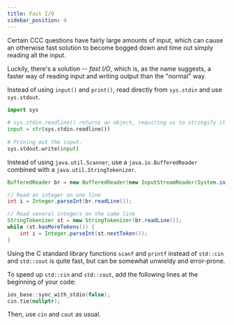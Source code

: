 ```yaml
---
title: Fast I/O
sidebar_position: 4
---
```



Certain CCC questions have fairly large amounts of input, which can cause an otherwise fast solution to become bogged down and time out simply reading all the input.

Luckily, there's a solution -- _fast I/O_, which is, as the name suggests, a faster way of reading input and writing output than the "normal" way.

<Tabs>
<TabItem value="py" label="Python" default>

Instead of using `input()` and `print()`, read directly from `sys.stdin` and use `sys.stdout`.

```py
import sys
	
# sys.stdin.readline() returns an object, requiring us to stringify it.
input = str(sys.stdin.readline())
	
# Prining out the input.
sys.stdout.write(input)

```

</TabItem>

<TabItem value="java" label="Java">

Instead of using `java.util.Scanner`, use a `java.io.BufferedReader` combined with a `java.util.StringTokenizer`.

```java
BufferedReader br = new BufferedReader(new InputStreamReader(System.in));

// Read an integer on one line
int i = Integer.parseInt(br.readLine());

// Read several integers on the same line
StringTokenizer st = new StringTokenizer(br.readLine());
while (st.hasMoreTokens()) {
	int i = Integer.parseInt(st.nextToken());
}
```

</TabItem>

<TabItem value="cpp" label="C++">

Using the C standard library functions `scanf` and `printf` instead of `std::cin` and `std::cout` is quite fast, but can be somewhat unwieldy and error-prone.

To speed up `std::cin` and `std::cout`, add the following lines at the beginning of your code:

```cpp
ios_base::sync_with_stdio(false);
cin.tie(nullptr);
```

Then, use `cin` and `cout` as usual.

</TabItem>
</Tabs>
